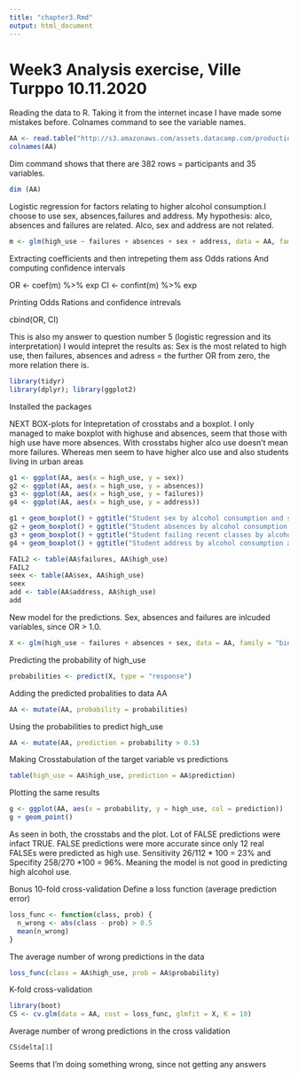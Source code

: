 ```yaml
---
title: "chapter3.Rmd"
output: html_document
---
```

# Week3 Analysis exercise, Ville Turppo 10.11.2020

Reading the data to R. Taking it from the internet incase I have made some mistakes before. Colnames command to see the variable names.

```r
AA <- read.table("http://s3.amazonaws.com/assets.datacamp.com/production/course_2218/datasets/alc.txt", sep = "," , header = TRUE)
colnames(AA)
```



Dim command shows that there are 382 rows = participants and 35 variables.
```r
dim (AA)
```


Logistic regression for factors relating to higher alcohol consumption.I choose to use sex, absences,failures and address.
My hypothesis: alco, absences and failures are related. Alco, sex and address are not related.

```r
m <- glm(high_use ~ failures + absences + sex + address, data = AA, family = "binomial")
```


Extracting coefficients and then intrepeting them ass Odds rations
And computing confidence intervals

OR <- coef(m) %>% exp
CI <- confint(m) %>% exp


Printing Odds Rations and confidence intrevals

cbind(OR, CI)


This is also my answer to question number 5 (logistic regression and its interpretation)
I would intepret the results as: Sex is the most related to high use, then failures, absences and adress = the further OR from zero, the more relation there is.

```r
library(tidyr)
library(dplyr); library(ggplot2)
```
Installed the packages

NEXT BOX-plots for
Intepretation of crosstabs and a boxplot. 
I only managed to make boxplot with highuse and absences, seem that those with high use have more absences. With crosstabs higher alco use doesn't mean more failures. Whereas men seem to have higher alco use and also students living in urban areas

```r
g1 <- ggplot(AA, aes(x = high_use, y = sex))
g2 <- ggplot(AA, aes(x = high_use, y = absences))
g3 <- ggplot(AA, aes(x = high_use, y = failures))
g4 <- ggplot(AA, aes(x = high_use, y = address))

g1 + geom_boxplot() + ggtitle("Student sex by alcohol consumption and sex")
g2 + geom_boxplot() + ggtitle("Student absences by alcohol consumption and sex")
g3 + geom_boxplot() + ggtitle("Student failing recent classes by alcohol consumption and sex")
g4 + geom_boxplot() + ggtitle("Student address by alcohol consumption and sex")

FAIL2 <- table(AA$failures, AA$high_use)
FAIL2
seex <- table(AA$sex, AA$high_use)
seex
add <- table(AA$address, AA$high_use)
add
```




New model for the predictions. Sex, absences and failures are inlcuded variables, since OR > 1.0.
```r
X <- glm(high_use ~ failures + absences + sex, data = AA, family = "binomial")
```

Predicting the probability of high_use
```r
probabilities <- predict(X, type = "response")
```

Adding the predicted probalities to data AA
```r
AA <- mutate(AA, probability = probabilities)
```

Using the probabilities to predict high_use
```r
AA <- mutate(AA, prediction = probability > 0.5)
```


Making Crosstabulation of the target variable vs predictions
```r
table(high_use = AA$high_use, prediction = AA$prediction)
```


Plotting the same results

```r
g <- ggplot(AA, aes(x = probability, y = high_use, col = prediction))
g + geom_point()
```



As seen in both, the crosstabs and the plot. Lot of FALSE predictions were infact TRUE. FALSE predictions were more accurate since only 12 real FALSEs were predicted as high use.
Sensitivity 26/112 * 100 = 23% and Specifity 258/270 *100 = 96%. Meaning the model is not good in predicting high alcohol use.


Bonus 10-fold cross-validation
Define a loss function (average prediction error)

```r
loss_func <- function(class, prob) {
  n_wrong <- abs(class - prob) > 0.5
  mean(n_wrong)
}
```

The average number of wrong predictions in the data
```r
loss_func(class = AA$high_use, prob = AA$probability)
```



K-fold cross-validation
```r
library(boot)
CS <- cv.glm(data = AA, cost = loss_func, glmfit = X, K = 10)
```



Average number of wrong predictions in the cross validation
```r
CS$delta[1]
```

Seems that I'm doing something wrong, since not getting any answers


